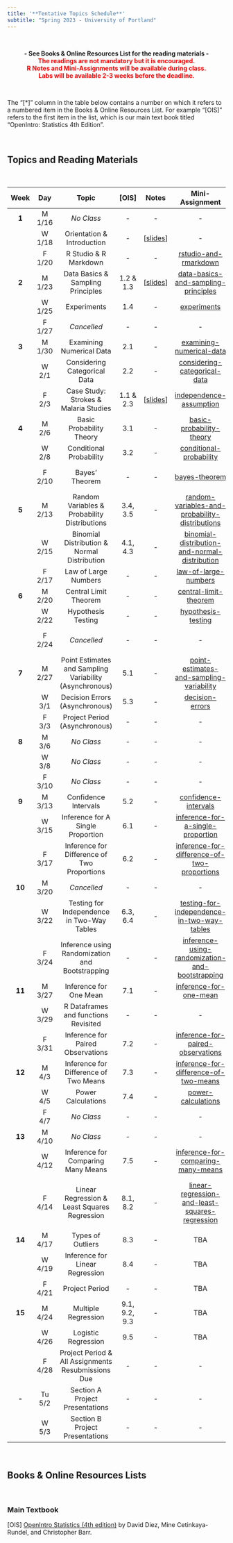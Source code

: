 ---
title: '**Tentative Topics Schedule**'
subtitle: "Spring 2023 - University of Portland"
---

<br>

<center>**- See Books & Online Resources List for the reading materials -**</center>

<center>[**The readings are not mandatory but it is encouraged.**]{style="color:red"}</center>

<center>[**R Notes and Mini-Assignments will be available during class.**]{style="color:red"}</center>

<center>[**Labs will be available 2-3 weeks before the deadline.**]{style="color:red"}</center>

<br>

The "[\*]" column in the table below contains a number on which it refers to a numbered item in the Books & Online Resources List. For example "[OIS]" refers to the first item in the list, which is our main text book titled "OpenIntro: Statistics 4th Edition".

<br>

## **Topics and Reading Materials**

<br>

<center>

| **Week** | **Day** |                        **Topic**                        |   **[OIS]**   |                                      Notes                                       |                                                  **Mini-Assignment**                                                  |                                                               **Lab**                                                               | **Project** |
|:--------:|:-------:|:-------------------------------------------------------:|:-------------:|:--------------------------------------------------------------------------------:|:---------------------------------------------------------------------------------------------------------------------:|:-----------------------------------------------------------------------------------------------------------------------------------:|:-----------:|
|  **1**   | M 1/16  |                       *No Class*                        |      \-       |                                        \-                                        |                                                          \-                                                           |                                                                 \-                                                                  |     \-      |
|          | W 1/18  |               Orientation & Introduction                |      \-       |      [[slides](notes/1-orientation-and-introduction.html){target="_blank"}]      |                                                          \-                                                           |                                                                 \-                                                                  |     \-      |
|          | F 1/20  |                  R Studio & R Markdown                  |      \-       |                                        \-                                        |              [rstudio-and-rmarkdown](https://posit.cloud/spaces/326046/content/5260284){target="_blank"}              |                                                                 \-                                                                  |     \-      |
|  **2**   | M 1/23  |            Data Basics & Sampling Principles            |   1.2 & 1.3   |  [[slides](notes/2-data-basics-and-sampling-principles.html){target="_blank"}]   |       [data-basics-and-sampling-principles](https://posit.cloud/spaces/326046/content/5272048){target="_blank"}       |                                     [Lab 1 Open](labs/lab1/intro_to_data.html){target="_blank"}                                     |     \-      |
|          | W 1/25  |                       Experiments                       |      1.4      |                                        \-                                        |                   [experiments](https://posit.cloud/spaces/326046/content/5283000){target="_blank"}                   |                                                                 \-                                                                  |     \-      |
|          | F 1/27  |                       *Cancelled*                       |      \-       |                                        \-                                        |                                                          \-                                                           |                                                                 \-                                                                  |     \-      |
|  **3**   | M 1/30  |                Examining Numerical Data                 |      2.1      |                                        \-                                        |            [examining-numerical-data](https://posit.cloud/spaces/326046/content/5320677){target="_blank"}             |                                                                 \-                                                                  |     \-      |
|          |  W 2/1  |              Considering Categorical Data               |      2.2      |                                        \-                                        |          [considering-categorical-data](https://posit.cloud/spaces/326046/content/5338446){target="_blank"}           |                                                                 \-                                                                  |     \-      |
|          |  F 2/3  |          Case Study: Strokes & Malaria Studies          |   1.1 & 2.3   | [[slides](notes/3-case-study-strokes-and-malaria-studies.html){target="_blank"}] |             [independence-assumption](https://posit.cloud/spaces/326046/content/5350255){target="_blank"}             |                                                              Lab 1 Due                                                              | Phase 1 Due |
|  **4**   |  M 2/6  |                Basic Probability Theory                 |      3.1      |                                        \-                                        |            [basic-probability-theory](https://posit.cloud/spaces/326046/content/5367853){target="_blank"}             |                                                                 \-                                                                  |     \-      |
|          |  W 2/8  |                 Conditional Probability                 |      3.2      |                                        \-                                        |             [conditional-probability](https://posit.cloud/spaces/326046/content/5383475){target="_blank"}             |                                                                 \-                                                                  |     \-      |
|          | F 2/10  |                     Bayes' Theorem                      |      \-       |                                        \-                                        |                  [bayes-theorem](https://posit.cloud/spaces/326046/content/5394475){target="_blank"}                  |                        [Lab 2 Open](labs/lab2/probability-and-the-normal-distribution.html){target="_blank"}                        |     \-      |
|  **5**   | M 2/13  |      Random Variables & Probability Distributions       |   3.4, 3.5    |                                        \-                                        | [random-variables-and-probability-distributions](https://posit.cloud/spaces/326046/content/5413426){target="_blank"}  |                                                                 \-                                                                  |     \-      |
|          | W 2/15  |       Binomial Distribution & Normal Distribution       |   4.1, 4.3    |                                        \-                                        |  [binomial-distribution-and-normal-distribution](https://posit.cloud/spaces/326046/content/5428958){target="_blank"}  |                                                                 \-                                                                  |     \-      |
|          | F 2/17  |                  Law of Large Numbers                   |      \-       |                                        \-                                        |              [law-of-large-numbers](https://posit.cloud/spaces/326046/content/5444875){target="_blank"}               |                                                                 \-                                                                  |     \-      |
|  **6**   | M 2/20  |                  Central Limit Theorem                  |      \-       |                                        \-                                        |              [central-limit-theorem](https://posit.cloud/spaces/326046/content/5456033){target="_blank"}              |                                                                 \-                                                                  |     \-      |
|          | W 2/22  |                   Hypothesis Testing                    |      \-       |                                        \-                                        |               [hypothesis-testing](https://posit.cloud/spaces/326046/content/5470242){target="_blank"}                |                                                                 \-                                                                  |     \-      |
|          | F 2/24  |                       *Cancelled*                       |      \-       |                                        \-                                        |                                                          \-                                                           |                                                              Lab 2 Due                                                              |     \-      |
|  **7**   | M 2/27  | Point Estimates and Sampling Variability (Asynchronous) |      5.1      |                                        \-                                        |    [point-estimates-and-sampling-variability](https://posit.cloud/spaces/326046/content/5497509){target="_blank"}     |                                                                 \-                                                                  |     \-      |
|          |  W 3/1  |             Decision Errors (Asynchronous)              |      5.3      |                                        \-                                        |                 [decision-errors](https://posit.cloud/spaces/326046/content/5514683){target="_blank"}                 |                                                                 \-                                                                  |     \-      |
|          |  F 3/3  |              Project Period (Asynchronous)              |      \-       |                                        \-                                        |                                                          \-                                                           |                                                                 \-                                                                  | Phase 2 Due |
|  **8**   |  M 3/6  |                       *No Class*                        |      \-       |                                        \-                                        |                                                          \-                                                           |                                                                 \-                                                                  |     \-      |
|          |  W 3/8  |                       *No Class*                        |      \-       |                                        \-                                        |                                                          \-                                                           |                                                                 \-                                                                  |     \-      |
|          | F 3/10  |                       *No Class*                        |      \-       |                                        \-                                        |                                                          \-                                                           |                                                                 \-                                                                  |     \-      |
|  **9**   | M 3/13  |                  Confidence Intervals                   |      5.2      |                                        \-                                        |              [confidence-intervals](https://posit.cloud/spaces/326046/content/5583718){target="_blank"}               |                                                                 \-                                                                  |     \-      |
|          | W 3/15  |            Inference for A Single Proportion            |      6.1      |                                        \-                                        |        [inference-for-a-single-proportion](https://posit.cloud/spaces/326046/content/5604648){target="_blank"}        |                                                                 \-                                                                  |     \-      |
|          | F 3/17  |       Inference for Difference of Two Proportions       |      6.2      |                                        \-                                        |   [inference-for-difference-of-two-proportions](https://posit.cloud/spaces/326046/content/5615259){target="_blank"}   |                                                                 \-                                                                  |     \-      |
|  **10**  | M 3/20  |                       *Cancelled*                       |      \-       |                                        \-                                        |                                                          \-                                                           |                                                                 \-                                                                  |     \-      |
|          | W 3/22  |       Testing for Independence in Two-Way Tables        |   6.3, 6.4    |                                        \-                                        |   [testing-for-independence-in-two-way-tables](https://posit.cloud/spaces/326046/content/5631274){target="_blank"}    |                                                                 \-                                                                  |     \-      |
|          | F 3/24  |     Inference using Randomization and Bootstrapping     |      \-       |                                        \-                                        | [inference-using-randomization-and-bootstrapping](https://posit.cloud/spaces/326046/content/5666374){target="_blank"} |                                                                 \-                                                                  |     \-      |
|  **11**  | M 3/27  |                 Inference for One Mean                  |      7.1      |                                        \-                                        |             [inference-for-one-mean](https://posit.cloud/spaces/326046/content/5679032){target="_blank"}              |                                                                 \-                                                                  |     \-      |
|          | W 3/29  |          R Dataframes and functions Revisited           |      \-       |                                        \-                                        |                                                          \-                                                           |                                                                 \-                                                                  |     \-      |
|          | F 3/31  |            Inference for Paired Observations            |      7.2      |                                        \-                                        |        [inference-for-paired-observations](https://posit.cloud/spaces/326046/content/5713289){target="_blank"}        |                         [Lab 3 Open](labs/lab3/foundations-of-statistical-inference.html){target="_blank"}                          |     \-      |
|  **12**  |  M 4/3  |          Inference for Difference of Two Means          |      7.3      |                                        \-                                        |      [inference-for-difference-of-two-means](https://posit.cloud/spaces/326046/content/5726520){target="_blank"}      |                                                                 \-                                                                  |     \-      |
|          |  W 4/5  |                   Power Calculations                    |      7.4      |                                        \-                                        |               [power-calculations](https://posit.cloud/spaces/326046/content/5741707){target="_blank"}                |                                                                 \-                                                                  |     \-      |
|          |  F 4/7  |                       *No Class*                        |      \-       |                                        \-                                        |                                                          \-                                                           |                                                                 \-                                                                  | Phase 3 Due |
|  **13**  | M 4/10  |                       *No Class*                        |      \-       |                                        \-                                        |                                                          \-                                                           |                                                                 \-                                                                  |     \-      |
|          | W 4/12  |           Inference for Comparing Many Means            |      7.5      |                                        \-                                        |       [inference-for-comparing-many-means](https://posit.cloud/spaces/326046/content/5782674){target="_blank"}        |                                                                 \-                                                                  |     \-      |
|          | F 4/14  |      Linear Regression & Least Squares Regression       |   8.1, 8.2    |                                        \-                                        | [linear-regression-and-least-squares-regression](https://posit.cloud/spaces/326046/content/5798870){target="_blank"}  | Lab 3 Due, [Lab 4 Open](labs/lab4/inference-for-categorical-data-numerical-data-and-simple-linear-regression.html){target="_blank"} |     \-      |
|  **14**  | M 4/17  |                    Types of Outliers                    |      8.3      |                                        \-                                        |                                                          TBA                                                          |                                                                 \-                                                                  |     \-      |
|          | W 4/19  |             Inference for Linear Regression             |      8.4      |                                        \-                                        |                                                          TBA                                                          |                                                                 \-                                                                  |     \-      |
|          | F 4/21  |                     Project Period                      |      \-       |                                        \-                                        |                                                          TBA                                                          |                                                                 \-                                                                  | Phase 4 Due |
|  **15**  | M 4/24  |                   Multiple Regression                   | 9.1, 9.2, 9.3 |                                        \-                                        |                                                          TBA                                                          |                                                                 \-                                                                  |     \-      |
|          | W 4/26  |                   Logistic Regression                   |      9.5      |                                        \-                                        |                                                          TBA                                                          |                                                                 \-                                                                  |     \-      |
|          | F 4/28  |   Project Period & All Assignments Resubmissions Due    |      \-       |                                        \-                                        |                                                          \-                                                           |                                                              Lab 4 Due                                                              | Phase 5 Due |
|  **-**   | Tu 5/2  |             Section A Project Presentations             |      \-       |                                        \-                                        |                                                          \-                                                           |                                                                 \-                                                                  |     \-      |
|          |  W 5/3  |             Section B Project Presentations             |      \-       |                                        \-                                        |                                                          \-                                                           |                                                                 \-                                                                  |     \-      |

</center>

<br>

## **Books & Online Resources Lists**

<br>

### Main Textbook

[OIS] [OpenIntro Statistics (4th edition)](https://www.openintro.org/book/os/){target="_blank"} by David Diez, Mine Cetinkaya-Rundel, and Christopher Barr.
